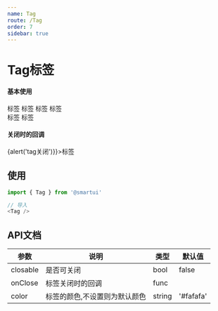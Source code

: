 ```yaml
---
name: Tag
route: /Tag
order: 7
sidebar: true
---
```



# Tag标签

#### 基本使用
<Playground>
    <Tag color="#06c">标签</Tag>
    <Tag color="red">标签</Tag>
    <Tag color="orange">标签</Tag>
    <Tag >标签</Tag><br />
    <Tag color="green" closable>标签</Tag>
    <Tag closable>标签</Tag>
</Playground>

#### 关闭时的回调
<Playground>
    <Tag color="green" closable onClose={() => {alert('tag关闭')}}>标签</Tag>
</Playground>

## 使用

``` js
import { Tag } from '@smartui'

// 导入
<Tag />
```

## API文档
|  参数  |  说明  |  类型  |  默认值  |
|  ---   |  ---  |  ---  |  ---  |
|  closable  |  是否可关闭  |  bool  |  false  |
|  onClose  |  标签关闭时的回调  |  func  |   |
|  color  |  标签的颜色,不设置则为默认颜色  |  string  |  '#fafafa'  |